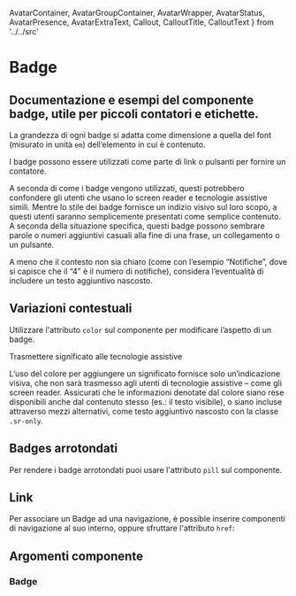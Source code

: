   AvatarContainer,
  AvatarGroupContainer,
  AvatarWrapper,
  AvatarStatus,
  AvatarPresence,
  AvatarExtraText, 
  Callout, CalloutTitle, CalloutText } from '../../src'

<Meta title="Documentazione/Componenti/Badge" of={Badge}/>

# Badge
## Documentazione e esempi del componente badge, utile per piccoli contatori e etichette.

La grandezza di ogni badge si adatta come dimensione a quella del font (misurato in unità `em`) dell’elemento in cui è contenuto.

<Preview>
    <Story id="componenti-badge--esempi" />
</Preview>

I badge possono essere utilizzati come parte di link o pulsanti per fornire un contatore.

<Preview>
    <Story id="componenti-badge--contatore" />
</Preview>

A seconda di come i badge vengono utilizzati, questi potrebbero confondere gli utenti che usano lo screen reader e tecnologie assistive simili. Mentre lo stile dei badge fornisce un indizio visivo sul loro scopo, a questi utenti saranno semplicemente presentati come semplice contenuto. A seconda della situazione specifica, questi badge possono sembrare parole o numeri aggiuntivi casuali alla fine di una frase, un collegamento o un pulsante.

A meno che il contesto non sia chiaro (come con l’esempio “Notifiche”, dove si capisce che il “4” è il numero di notifiche), considera l’eventualità di includere un testo aggiuntivo nascosto.

<Preview>
    <Story id="componenti-badge--contatore-testo-aggiuntivo" />
</Preview>

## Variazioni contestuali

Utilizzare l'attributo `color` sul componente per modificare l’aspetto di un badge.

<Preview>
    <Story id="componenti-badge--variazioni" />
</Preview>

<div className="docs">
    <Callout color="success" >
        <CalloutTitle>Trasmettere significato alle tecnologie assistive</CalloutTitle>
        <CalloutText>
            <p>L’uso del colore per aggiungere un significato fornisce solo un’indicazione visiva, che non sarà trasmesso agli utenti di tecnologie assistive – come gli screen reader. Assicurati che le informazioni denotate dal colore siano rese disponibili anche dal contenuto stesso (es.: il testo visibile), o siano incluse attraverso mezzi alternativi, come testo aggiuntivo nascosto con la classe <code>.sr-only</code>.</p>
        </CalloutText>
    </Callout>
</div>

## Badges arrotondati

Per rendere i badge arrotondati puoi usare l'attributo `pill` sul componente.

<Preview>
    <Story id="componenti-badge--bordi-arrotondati" />
</Preview>

## Link

Per associare un Badge ad una navigazione, è possible inserire componenti di navigazione al suo interno, oppure sfruttare l'attributo `href`: 

<Preview>
    <Story id="componenti-badge--con-link" />
</Preview>

## Argomenti componente

### Badge

<ArgsTable of={Badge} />